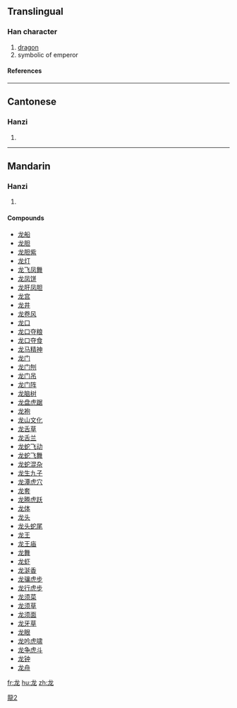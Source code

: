 {{see|龍}}<!-- may be replaced by zh-forms -->

==Translingual==
===Han character===
{{Han char|rn=212|rad=龙|as=00|sn=5|four=|canj=戈大心 (IKP)}}
# [[dragon]]
# symbolic of emperor
====References====
{{Han ref|kx=1537.251|hdz=74804.010|uh=9F99|ud=40857}}
----
==Cantonese==
===Hanzi===
{{yue-hanzi|jyut=|y=lung4}}
# {{defn|Cantonese}}
----
==Mandarin==
===Hanzi===
{{cmn-hanzi|tra=龍|pin=[[lóng]] ([[long2]])|wg=lung<sup>2</sup>}}
# {{defn|Mandarin}}

====Compounds====
*[[龙船]]
*[[龙胆]]
*[[龙胆紫]]
*[[龙灯]]
*[[龙飞凤舞]]
*[[龙凤饼]]
*[[龙肝凤胆]]
*[[龙宫]]
*[[龙井]]
*[[龙卷风]]
*[[龙口]]
*[[龙口夺粮]]
*[[龙口夺食]]
*[[龙马精神]]
*[[龙门]]
*[[龙门刨]]
*[[龙门吊]]
*[[龙门阵]]
*[[龙脑树]]
*[[龙盘虎踞]]
*[[龙袍]]
*[[龙山文化]]
*[[龙舌草]]
*[[龙舌兰]]
*[[龙蛇飞动]]
*[[龙蛇飞舞]]
*[[龙蛇混杂]]
*[[龙生九子]]
*[[龙潭虎穴]]
*[[龙套]]
*[[龙腾虎跃]]
*[[龙体]]
*[[龙头]]
*[[龙头蛇尾]]
*[[龙王]]
*[[龙王庙]]
*[[龙舞]]
*[[龙虾]]
*[[龙涎香]]
*[[龙骧虎步]]
*[[龙行虎步]]
*[[龙须菜]]
*[[龙须草]]
*[[龙须面]]
*[[龙牙草]]
*[[龙眼]]
*[[龙吟虎啸]]
*[[龙争虎斗]]
*[[龙钟]]
*[[龙舟]]







[[Category:CJKV characters simplified differently in Japan and China|龍2]]

[[fr:龙]]
[[hu:龙]]
[[zh:龙]]